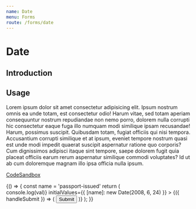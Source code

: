 ```yaml
---
name: Date
menu: Forms
route: /forms/date
---
```



# Date

## Introduction

## Usage

Lorem ipsum dolor sit amet consectetur adipisicing elit. Ipsum nostrum omnis ea unde totam, est 
consectetur odio! Harum vitae, sed totam aperiam consequuntur nostrum repudiandae non nemo porro, 
dolorem nulla corrupti hic consectetur eaque fuga illo numquam modi similique ipsam recusandae! Harum, 
possimus suscipit. Quibusdam totam, fugiat officiis qui nisi tempora. Accusantium corrupti similique 
et at ipsum, eveniet tempore nostrum quasi est unde modi impedit quaerat suscipit aspernatur ratione 
quo corporis? Cum dignissimos adipisci itaque sint tempore, saepe dolorem fugit quia placeat officiis 
earum rerum aspernatur similique commodi voluptates? Id ut ab cum doloremque magnam illo ipsa officia nulla ipsum.

[CodeSandbox](https://codesandbox.io/s/nice-dream-xs3zp)

<Playground>
	{() => {
		const name = 'passport-issued'
		return (
			<Form 
			  onSubmit={val => console.log(val)} 
				initialValues={{ [name]: new Date(2008, 6, 24) }}
			>
				{({ handleSubmit }) => (
					<form onSubmit={handleSubmit} style={{ width: 400, padding: 10 }}>
						<FFInputDate
							name={name}
							label="When was your passport issued?"
							hint="For example, 12 11 2007"
							required={true}
							error="The date your passport was issued must be in the past"
						/>
						<button type="submit">Submit</button>
					</form>
				)}
			</Form>
		);
	}}
</Playground>
